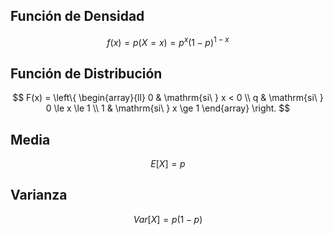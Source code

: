 ## Función de Densidad

$$
f(x)=p(X=x)=p^x(1-p)^{1-x}
$$


## Función de Distribución

$$
 F(x) = \left\{
	       \begin{array}{ll}
		 0      & \mathrm{si\ } x < 0 \\
		 q & \mathrm{si\ } 0 \le x \le 1 \\
		 1     & \mathrm{si\ }  x \ge 1
	       \end{array}
	     \right.
$$

## Media

$$
E[X]=p
$$

## Varianza

$$
Var[X]=p(1-p)
$$